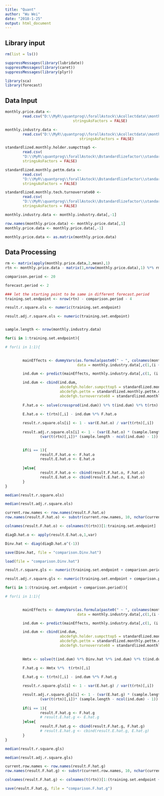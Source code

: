 ```yaml
---
title: "Quant"
author: "Wu Wei"
date: "2018-1-25"
output: html_document
---
```




## Library input
```r
rm(list = ls())

suppressMessages(library(lubridate))
suppressMessages(library(caret))
suppressMessages(library(plyr))

library(sca)
library(forecast)

```

## Data Input

```r

monthly.price.data <- 
        read.csv("D:\\MyR\\quantprog\\forallAstock\\Acollectdata\\monthly.price.data.csv", 
                               stringsAsFactors = FALSE)

monthly.industry.data <- 
        read.csv("D:\\MyR\\quantprog\\forallAstock\\Acollectdata\\monthly.industry.data.csv", 
                                  stringsAsFactors = FALSE)

standardlized.monthly.holder.sumpcttop5 <- 
        read.csv(
        "D:\\MyR\\quantprog\\forallAstock\\Bstandardlizefactor\\standardlized.monthly.holder.sumpcttop5.csv", 
        stringsAsFactors = FALSE)

standardlized.monthly.pettm.data <- 
        read.csv(
        "D:\\MyR\\quantprog\\forallAstock\\Bstandardlizefactor\\standardlized.monthly.pettm.data.csv", 
        stringsAsFactors = FALSE)

standardlized.monthly.tech.turnoverrate60 <- 
        read.csv(
        "D:\\MyR\\quantprog\\forallAstock\\Bstandardlizefactor\\standardlized.monthly.tech.turnoverrate60.csv", 
        stringsAsFactors = FALSE)

```

```r
monthly.industry.data <- monthly.industry.data[,-1]

row.names(monthly.price.data) <- monthly.price.data[,1]
monthly.price.data <- monthly.price.data[,-1]

monthly.price.data <- as.matrix(monthly.price.data)
```



## Data Processing

```r
rm <- matrix(apply(monthly.price.data,2,mean),1)
rtn <- monthly.price.data - matrix(1,nrow(monthly.price.data),1) %*% rm


```

```r
comparison.period <- 20

forecast.period <- 2

### let the starting point to be same in different forecast.period
training.set.endpoint <- nrow(rtn) - comparison.period - 4
```


```r

result.r.square.ols <- numeric(training.set.endpoint)

result.adj.r.square.ols <- numeric(training.set.endpoint)


sample.length <- nrow(monthly.industry.data)

for(i in 1:training.set.endpoint){

# for(i in 1:1){

        
        mainEffects <- dummyVars(as.formula(paste0(" ~ ", colnames(monthly.industry.data)[i + 1])),
                                 data = monthly.industry.data[,c(1,(i + 1))])

        ind.dum <- predict(mainEffects, monthly.industry.data[,c(1, (i + 1))])

        ind.dum <- cbind(ind.dum,
                         abcdefgh.holder.sumpcttop5 = standardlized.monthly.holder.sumpcttop5[,(i + 1)],
                         abcdefgh.pettm = standardlized.monthly.pettm.data[,(i + 1)],
                         abcdefgh.turnoverrate60 = standardlized.monthly.tech.turnoverrate60[,(i + 1)])
        
        F.hat.o <- solve(crossprod(ind.dum)) %*% t(ind.dum) %*% t(rtn)[,i]

        E.hat.o <- t(rtn)[,i] - ind.dum %*% F.hat.o
        
        result.r.square.ols[i] <- 1 - var(E.hat.o) / var(t(rtn)[,i])
        
        result.adj.r.square.ols[i] <- 1 - (var(E.hat.o) * (sample.length - 1)) / 
                (var(t(rtn)[,i])* (sample.length - ncol(ind.dum) - 1))

        
        if(i == 1){
                result.F.hat.o <- F.hat.o
                result.E.hat.o <- E.hat.o
                
        }else{
                result.F.hat.o <- cbind(result.F.hat.o, F.hat.o)
                result.E.hat.o <- cbind(result.E.hat.o, E.hat.o)
        }
}

```

```r
median(result.r.square.ols)

median(result.adj.r.square.ols)
```


```r
current.row.names <- row.names(result.F.hat.o)
row.names(result.F.hat.o) <- substr(current.row.names, 10, nchar(current.row.names))

colnames(result.F.hat.o) <- colnames(t(rtn))[1:training.set.endpoint]


```

```r
diagD.hat.o <- apply(result.E.hat.o,1,var)

Dinv.hat <- diag(diagD.hat.o^(-1))

```

```r
save(Dinv.hat, file = "comparison.Dinv.hat")
```

```r
load(file = "comparison.Dinv.hat")
```


```r
result.r.square.gls <- numeric(training.set.endpoint + comparison.period)

result.adj.r.square.gls <- numeric(training.set.endpoint + comparison.period)

for(i in 1:(training.set.endpoint + comparison.period)){

# for(i in 1:1){

        
        mainEffects <- dummyVars(as.formula(paste0(" ~ ", colnames(monthly.industry.data)[i + 1])),
                                 data = monthly.industry.data[,c(1,(i + 1))])

        ind.dum <- predict(mainEffects, monthly.industry.data[,c(1, (i + 1))])

        ind.dum <- cbind(ind.dum,
                         abcdefgh.holder.sumpcttop5 = standardlized.monthly.holder.sumpcttop5[,(i + 1)],
                         abcdefgh.pettm = standardlized.monthly.pettm.data[,(i + 1)],
                         abcdefgh.turnoverrate60 = standardlized.monthly.tech.turnoverrate60[,(i + 1)])
        
        
        Hmtx <- solve(t(ind.dum) %*% Dinv.hat %*% ind.dum) %*% t(ind.dum) %*% Dinv.hat
                
        F.hat.g <- Hmtx %*%  t(rtn)[,i]

        E.hat.g <- t(rtn)[,i] - ind.dum %*% F.hat.g

        result.r.square.gls[i] <- 1 - var(E.hat.g) / var(t(rtn)[,i])

        result.adj.r.square.gls[i] <- 1 - (var(E.hat.g) * (sample.length - 1)) / 
                (var(t(rtn)[,i])* (sample.length - ncol(ind.dum) - 1))
        
        if(i == 1){
                result.F.hat.g <- F.hat.g
                # result.E.hat.g <- E.hat.g
        }else{
                result.F.hat.g <- cbind(result.F.hat.g, F.hat.g)
                # result.E.hat.g <- cbind(result.E.hat.g, E.hat.g)
        }
}

```

```r
median(result.r.square.gls)

median(result.adj.r.square.gls)
```


```r
current.row.names <- row.names(result.F.hat.g)
row.names(result.F.hat.g) <- substr(current.row.names, 10, nchar(current.row.names))

colnames(result.F.hat.g) <- colnames(t(rtn))[1:(training.set.endpoint + comparison.period)]


```

```r
save(result.F.hat.g, file = "comparison.F.hat.g")
```



